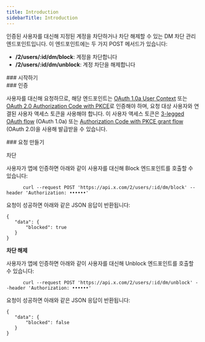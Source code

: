 ```yaml
---
title: Introduction
sidebarTitle: Introduction
---
```


인증된 사용자를 대신해 지정된 계정을 차단하거나 차단 해제할 수 있는 DM 차단 관리 엔드포인트입니다. 이 엔드포인트에는 두 가지 POST 메서드가 있습니다:

- **/2/users/:id/dm/block**: 계정을 차단합니다
- **/2/users/:id/dm/unblock**: 계정 차단을 해제합니다

<div id="getting-started">
  ### 시작하기
</div>

<div id="authentication">
  ### 인증
</div>

사용자를 대신해 요청하므로, 해당 엔드포인트는 [OAuth 1.0a User Context](/ko/resources/fundamentals/authentication#obtaining-access-tokens-using-3-legged-oauth-flow) 또는 [OAuth 2.0 Authorization Code with PKCE](/ko/resources/fundamentals/authentication#oauth-2-0-authorization-code-flow-with-pkce-2)로 인증해야 하며, 요청 대상 사용자와 연결된 사용자 액세스 토큰을 사용해야 합니다. 이 사용자 액세스 토큰은 [3-legged OAuth flow](https://developer.x.com/resources/fundamentals/authentication/obtaining-user-access-tokens) (OAuth 1.0a) 또는 [Authorization Code with PKCE grant flow](/ko/resources/fundamentals/authentication#oauth-2-0-authorization-code-flow-with-pkce-2) (OAuth 2.0)을 사용해 발급받을 수 있습니다.

<div id="making-a-request">
  ### 요청 만들기
</div>

차단

사용자가 앱에 인증하면 아래와 같이 사용자를 대신해 Block 엔드포인트를 호출할 수 있습니다:

```
      curl --request POST 'https://api.x.com/2/users/:id/dm/block' --header 'Authorization: ••••••'
```

요청이 성공하면 아래와 같은 JSON 응답이 반환됩니다:

```
{
   "data": {
       "blocked": true
   }
}
```

**차단 해제**

사용자가 앱에 인증하면 아래와 같이 사용자를 대신해 Unblock 엔드포인트를 호출할 수 있습니다:

```
      curl --request POST 'https://api.x.com/2/users/:id/dm/unblock' --header 'Authorization: ••••••'
```

요청이 성공하면 아래와 같은 JSON 응답이 반환됩니다:

```
{
   "data": {
       "blocked": false
   }
}
```